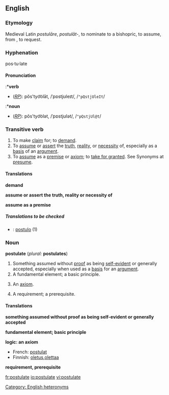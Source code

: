 {{webster}}
==English==

===Etymology===
Medieval Latin ''postulāre'', ''postulāt-'', to nominate to a bishopric, to assume, from {{L.}}, to request.

===Hyphenation===
pos·tu·late

====Pronunciation====
:*'''verb'''
*(''[[RP]]''): pŏs'tyo͝olāt, /ˈpɒstjʊleɪt/, /<tt>"pQstjUleIt</tt>/
:*'''noun'''
*(''[[RP]]''): pŏs'tyo͝olət, /ˈpɒstjʊlət/, /<tt>"pQstjUl@t</tt>/

===Transitive verb===
{{en-verb|postulat|ing}}

# To make [[claim]] for; to [[demand]]. 
# To [[assume]] or [[assert]] the [[truth]], [[reality]], or [[necessity]] of, especially as a [[basis]] of an [[argument]]. 
# To [[assume]] as a [[premise]] or [[axiom]]; to [[take for granted]]. See Synonyms at [[presume]].

====Translations====

'''demand'''
{{top}}
{{mid}}
{{bottom}}

'''assume or assert the truth, reality or necessity of'''
{{top}}
{{mid}}
{{bottom}}

'''assume as a premise'''
{{top}}
{{mid}}
{{bottom}}

=====Translations to be checked=====
<!--Remove this section once all of the translations below have been moved into the tables above.-->
{{checktrans}}

*{{ttbc|Latin}}: [[postulo]] (1)

===Noun===
'''postulate''' (''plural:'' '''postulates''')

# Something assumed without [[proof]] as being [[self-evident]] or generally accepted, especially when used as a [[basis]] for an [[argument]].
# A fundamental element; a basic principle. 
# {{logic}} An [[axiom]]. 
# A requirement; a prerequisite. 

====Translations====

'''something assumed without proof as being self-evident or generally accepted'''
{{top}}
{{mid}}
{{bottom}}

'''fundamental element; basic principle'''
{{top}}
{{mid}}
{{bottom}}

'''logic: an axiom'''
{{top}}
*French: [[postulat]] {{m}}
*Finnish: [[oletus]],[[olettaa]]
{{mid}}
{{bottom}}

'''requirement, prerequisite'''
{{top}}
{{mid}}
{{bottom}}

[[Category: English heteronyms]]

[[fr:postulate]]
[[io:postulate]]
[[vi:postulate]]